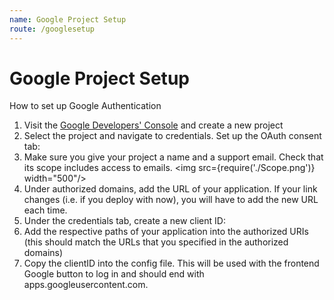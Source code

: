 ---
name: Google Project Setup
route: /googlesetup
---
# Google Project Setup

How to set up Google Authentication

1. Visit the [Google Developers' Console](https://console.developers.google.com/) and create a new project
2. Select the project and navigate to credentials. Set up the OAuth consent tab:
3. Make sure you give your project a name and a support email. Check that its scope includes access to emails.
<img src={require('./Scope.png')} width="500"/>
4. Under authorized domains, add the URL of your application. If your link changes (i.e. if you deploy with now), 
        you will have to add the new URL each time.
5. Under the credentials tab, create a new client ID:
6. Add the respective paths of your application into the authorized URIs (this should match the URLs that you
        specified in the authorized domains)
7. Copy the clientID into the config file. This will be used with the frontend Google button to log in and should 
        end with apps.googleusercontent.com.